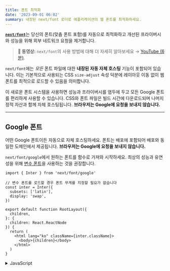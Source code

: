 ```yaml
---
title: 폰트 최적화
date: '2023-09-01 06:02'
summary: 내장된 next/font 로더로 애플리케이션의 웹 폰트를 최적화하세요.
---
```


<TOCInline toc={props.toc} asDisclosure />


[**`next/font`**](https://nextjs.org/docs/app/api-reference/components/font)는 당신의 폰트(맞춤 폰트 포함)를 자동으로 최적화하고 개선된 프라이버시와 성능을 위해 외부 네트워크 요청을 제거합니다.

> **🎥 동영상:** `next/font`의 사용 방법에 대해 더 자세히 알아보세요 → [YouTube (6분)](https://www.youtube.com/watch?v=L8_98i_bMMA).

`next/font`에는 _모든_ 폰트 파일에 대한 **내장된 자동 자체 호스팅** 기능이 포함되어 있습니다. 이는 기본적으로 사용되는 CSS `size-adjust` 속성 덕분에 레이아웃 이동 없이 웹 폰트를 최적으로 로드할 수 있음을 의미합니다.

이 새로운 폰트 시스템을 사용하면 성능과 프라이버시를 염두에 두고 모든 Google 폰트를 편리하게 사용할 수 있습니다. CSS와 폰트 파일은 빌드 시간에 다운로드되며 나머지 정적 자산과 함께 자체 호스팅됩니다. **브라우저는 Google에 요청을 보내지 않습니다.**

---

## Google 폰트

어떤 Google 폰트이든 자동으로 자체 호스팅하세요. 폰트는 배포에 포함되어 배포와 동일한 도메인에서 제공됩니다. **브라우저는 Google에 요청을 보내지 않습니다.**

`next/font/google`에서 원하는 폰트를 함수로 가져와 시작하세요. 최상의 성능과 유연성을 위해 [변수 폰트](https://fonts.google.com/variablefonts)을 사용하는 것을 권장합니다.

```tsx:"app/layout.tsx" switcher
import { Inter } from 'next/font/google'

// 변수 폰트를 로드할 경우 폰트 무게를 지정할 필요가 없습니다
const inter = Inter({
  subsets: ['latin'],
  display: 'swap',
})

export default function RootLayout({
  children,
}: {
  children: React.ReactNode
}) {
  return (
    <html lang="ko" className={inter.className}>
      <body>{children}</body>
    </html>
  )
}
```
<details>
    <summary>JavaScript</summary>
```jsx:"app/layout.js" switcher
import { Inter } from 'next/font/google'

// 변수 폰트를 로드할 경우 폰트 무게를 지정할 필요가 없습니다
const inter = Inter({
  subsets: ['latin'],
  display: 'swap',
})

export default function RootLayout({ children }) {
  return (
    <html lang="ko" className={inter.className}>
      <body>{children}</body>
    </html>
  )
}
```
</details>

변수 폰트를 사용할 수 없는 경우 **Weight를 지정해야** 합니다:

```tsx:"app/layout.tsx" switcher
import { Roboto } from 'next/font/google'

const roboto = Roboto({
  weight: '400',
  subsets: ['latin'],
  display: 'swap',
})

export default function RootLayout({
  children,
}: {
  children: React.ReactNode
}) {
  return (
    <html lang="ko" className={roboto.className}>
      <body>{children}</body>
    </html>
  )
}
```
<details>
    <summary>JavaScript</summary>
```jsx:"app/layout.js" switcher
import { Roboto } from 'next/font/google'

const roboto = Roboto({
  weight: '400',
  subsets: ['latin'],
  display: 'swap',
})

export default function RootLayout({ children }) {
  return (
    <html lang="ko" className={roboto.className}>
      <body>{children}</body>
    </html>
  )
}
```
</details>

여러 폰트 Weight와/또는 스타일을 배열을 사용하여 지정할 수 있습니다:

```jsx:"app/layout.js"
const roboto = Roboto({
  weight: ['400', '700'],
  style: ['normal', 'italic'],
  subsets: ['latin'],
  display: 'swap',
})
```

> **알아두면 좋습니다**: 여러 단어로 된 폰트 이름에는 밑줄(\_)을 사용하세요. 예를 들어 `Roboto Mono`는 `Roboto_Mono`로 가져와야 합니다.

### 부분 집합 지정하기

Google 폰트는 자동으로 [부분 집합화](https://fonts.google.com/knowledge/glossary/subsetting)됩니다. 이로 인해 폰트 파일의 크기가 줄어들고 성능이 향상됩니다. 미리 로드하려는 부분 집합을 정의해야 합니다. [`preload`](https://nextjs.org/docs/app/api-reference/components/font#preload)가 `true`인 상태에서 부분 집합을 지정하지 않으면 경고가 발생합니다.

함수 호출에 추가하여 이를 수행할 수 있습니다:

```tsx:"app/layout.tsx" switcher
const inter = Inter({ subsets: ['latin'] })
```
<details>
    <summary>JavaScript</summary>
```jsx:"app/layout.js" switcher
const inter = Inter({ subsets: ['latin'] })
```
</details>

더 자세한 정보는 [폰트 API 참조](https://nextjs.org/docs/app/api-reference/components/font)를 참조하세요.

### 여러 폰트 사용하기

애플리케이션에서 여러 폰트를 가져와서 사용할 수 있습니다. 접근 방법은 두 가지가 있습니다.

첫 번째 방법은 폰트를 내보내는 유틸리티 함수를 만들어서 해당 폰트를 가져와 필요한 곳에서 `className`을 적용하는 것입니다. 이렇게 하면 폰트가 렌더링될 때만 미리 로드됩니다:

```ts:"app/fonts.ts" switcher
import { Inter, Roboto_Mono } from 'next/font/google'

export const inter = Inter({
  subsets: ['latin'],
  display: 'swap',
})

export const roboto_mono = Roboto_Mono({
  subsets: ['latin'],
  display: 'swap',
})
```
<details>
    <summary>JavaScript</summary>
```js:"app/fonts.js" switcher
import { Inter, Roboto_Mono } from 'next/font/google'

export const inter = Inter({
  subsets: ['latin'],
  display: 'swap',
})

export const roboto_mono = Roboto_Mono({
  subsets: ['latin'],
  display: 'swap',
})
```
</details>


```tsx:"app/layout.tsx" switcher
import { inter } from './fonts'

export default function Layout({ children }
: { children: React.ReactNode }) {
  return (
    <html lang="en" className={inter.className}>
      <body>
        <div>{children}</div>
      </body>
    </html>
  )
}
```
<details>
    <summary>JavaScript</summary>
```jsx:"app/layout.js" switcher
import { inter } from './fonts'

export default function Layout({ children }) {
  return (
    <html lang="en" className={inter.className}>
      <body>
        <div>{children}</div>
      </body>
    </html>
  )
}
```
</details>

```tsx:"app/page.tsx" switcher
import { roboto_mono } from './fonts'

export default function Page() {
  return (
    <>
      <h1 className={roboto_mono.className}>내 페이지</h1>
    </>
  )
}
```
<details>
    <summary>JavaScript</summary>
```jsx:"app/page.js" switcher
import { roboto_mono } from './fonts'

export default function 페이지() {
  return (
    <>
      <h1 className={roboto_mono.className}>내 페이지</h1>
    </>
  )
}
```
</details>

위 예제에서는, `Inter` 폰트는 전역적으로 적용되며, `Roboto Mono` 폰트는 필요에 따라 가져와서 적용할 수 있습니다.

또한, [CSS 변수](https://nextjs.org/docs/app/api-reference/components/font#variable)를 생성하고 선호하는 CSS 솔루션과 함께 사용할 수 있습니다:

```tsx:"app/layout.tsx" switcher
import { Inter, Roboto_Mono } from 'next/font/google'
import styles from './global.css'

const inter = Inter({
  subsets: ['latin'],
  variable: '--font-inter',
  display: 'swap',
})

const roboto_mono = Roboto_Mono({
  subsets: ['latin'],
  variable: '--font-roboto-mono',
  display: 'swap',
})

export default function 루트레이아웃({
  children,
}: {
  children: React.ReactNode
}) {
  return (
    <html 
      lang="en" 
      className={`${inter.variable} ${roboto_mono.variable}`}
    >
      <body>
        <h1>내 앱</h1>
        <div>{children}</div>
      </body>
    </html>
  )
}
```
<details>
    <summary>JavaScript</summary>
```jsx:"app/layout.js" switcher
import { Inter, Roboto_Mono } from 'next/font/google'

const inter = Inter({
  subsets: ['latin'],
  variable: '--font-inter',
  display: 'swap',
})

const roboto_mono = Roboto_Mono({
  subsets: ['latin'],
  variable: '--font-roboto-mono',
  display: 'swap',
})

export default function 루트레이아웃({ children }) {
  return (
    <html 
      lang="en" 
      className={`${inter.variable} ${roboto_mono.variable}`}
    >
      <body>
        <h1>내 앱</h1>
        <div>{children}</div>
      </body>
    </html>
  )
}
```
</details>



```css:"app/global.css"
html {
  font-family: var(--font-inter);
}

h1 {
  font-family: var(--font-roboto-mono);
}
```

위 예제에서는 `Inter` 폰트가 전역적으로 적용될 것이며, `<h1>` 태그는 `Roboto Mono` 폰트 스타일로 꾸며집니다.

> **추천사항**: 각각의 새로운 폰트는 클라이언트가 다운로드해야 하는 추가 리소스이므로, 여러 폰트를 사용할 때는 신중하게 사용하세요.

---

## 로컬 폰트

`next/font/local`을 임포트하고 로컬 폰트 파일의 `src`를 지정하세요. 최상의 성능과 유연성을 위해 [변수 폰트](https://fonts.google.com/variablefonts) 사용을 권장합니다.

```tsx:"app/layout.tsx" switcher
import localFont from 'next/font/local'

// 폰트 파일은 `app` 내에 함께 위치할 수 있습니다.
const myFont = localFont({
  src: './my-font.woff2',
  display: 'swap',
})

export default function RootLayout({
  children,
}: {
  children: React.ReactNode
}) {
  return (
    <html lang="en" className={myFont.className}>
      <body>{children}</body>
    </html>
  )
}
```
<details>
    <summary>JavaScript</summary>
```jsx:"app/layout.js" switcher
import localFont from 'next/font/local'

// 폰트 파일은 `app` 내에 함께 위치할 수 있습니다.
const myFont = localFont({
  src: './my-font.woff2',
  display: 'swap',
})

export default function RootLayout({ children }) {
  return (
    <html lang="en" className={myFont.className}>
      <body>{children}</body>
    </html>
  )
}
```
</details>



하나의 폰트 패밀리에 여러 파일을 사용하려면 `src`는 배열로 될 수 있습니다:

```js
const roboto = localFont({
  src: [
    {
      path: './Roboto-Regular.woff2',
      weight: '400',
      style: 'normal',
    },
    {
      path: './Roboto-Italic.woff2',
      weight: '400',
      style: 'italic',
    },
    {
      path: './Roboto-Bold.woff2',
      weight: '700',
      style: 'normal',
    },
    {
      path: './Roboto-BoldItalic.woff2',
      weight: '700',
      style: 'italic',
    },
  ],
})
```

더 자세한 정보는 [폰트 API 레퍼런스](https://nextjs.org/docs/app/api-reference/components/font)에서 확인하세요.

---

## Tailwind CSS와 함께 사용하기

`next/font`는 [Tailwind CSS](https://tailwindcss.com/)와 [CSS 변수](https://nextjs.org/docs/app/api-reference/components/font#css-variables)를 통해 함께 사용될 수 있습니다.

아래 예제에서는 `next/font/google`의 폰트 `Inter`를 사용합니다(구글 또는 로컬 폰트 중 어떤 폰트든 사용 가능합니다). `variable` 옵션으로 폰트를 로드하여 CSS 변수 이름을 정의하고 `inter`에 할당합니다. 그런 다음 `inter.variable`을 사용하여 HTML 문서에 CSS 변수를 추가합니다.

```tsx:"app/layout.tsx" switcher
import { Inter, Roboto_Mono } from 'next/font/google'

const inter = Inter({
  subsets: ['latin'],
  display: 'swap',
  variable: '--font-inter',
})

const roboto_mono = Roboto_Mono({
  subsets: ['latin'],
  display: 'swap',
  variable: '--font-roboto-mono',
})

export default function RootLayout({
  children,
}: {
  children: React.ReactNode
}) {
  return (
    <html 
      lang="en" 
      className={`${inter.variable} ${roboto_mono.variable}`}
    >
      <body>{children}</body>
    </html>
  )
}
```
<details>
    <summary>JavaScript</summary>
```jsx:"app/layout.js" switcher
import { Inter, Roboto_Mono } from 'next/font/google'

const inter = Inter({
  subsets: ['latin'],
  display: 'swap',
  variable: '--font-inter',
})

const roboto_mono = Roboto_Mono({
  subsets: ['latin'],
  display: 'swap',
  variable: '--font-roboto-mono',
})

export default function RootLayout({ children }) {
  return (
    <html 
      lang="en" 
      className={`${inter.variable} ${roboto_mono.variable}`}
    >
      <body>{children}</body>
    </html>
  )
}
```
</details>



마지막으로, CSS 변수를 [Tailwind CSS 설정](/docs/nextjs/styling/tailwind-css#tailwind-설정하기)에 추가하세요:

```js:"tailwind.config.js"
/** @type {import('tailwindcss').Config} */
module.exports = {
  content: [
    './pages/**/*.{js,ts,jsx,tsx}',
    './components/**/*.{js,ts,jsx,tsx}',
    './app/**/*.{js,ts,jsx,tsx}',
  ],
  theme: {
    extend: {
      fontFamily: {
        sans: ['var(--font-inter)'],
        mono: ['var(--font-roboto-mono)'],
      },
    },
  },
  plugins: [],
}
```

이제 `font-sans`와 `font-mono` 유틸리티 클래스를 사용하여 요소에 폰트를 적용할 수 있습니다.

---

## 미리 로딩하기

사이트의 페이지에서 폰트 함수가 호출되면 모든 루트에서 전역적으로 사용 가능하거나 미리 로드되지 않습니다. 대신 폰트는 사용된 파일의 유형에 따라 관련 루트에서만 미리 로드됩니다:

- [고유 페이지](/docs/nextjs/routing/pages-and-layouts#페이지)인 경우 해당 페이지의 고유 루트에서 미리 로드됩니다.
- [레이아웃](/docs/nextjs/routing/pages-and-layouts#레이아웃)인 경우 레이아웃으로 감싸진 모든 루트에서 미리 로드됩니다.
- [루트 레이아웃](/docs/nextjs/routing/pages-and-layouts#root-레이아웃)인 경우 모든 루트에서 미리 로드됩니다.

---

## 폰트 재사용

`localFont` 또는 Google 폰트 함수를 호출할 때마다 해당 폰트는 애플리케이션에서 하나의 인스턴스로 호스팅됩니다. 따라서 여러 파일에서 같은 폰트 함수를 로드하면 같은 폰트의 여러 인스턴스가 호스팅됩니다. 이런 상황에서는 다음을 권장합니다:

- 공유 파일에서 폰트 로더 함수를 호출합니다.
- 상수로 내보냅니다.
- 이 폰트를 사용하고자 하는 각 파일에서 상수를 가져옵니다.




